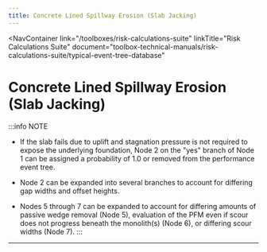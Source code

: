 ```yaml
---
title: Concrete Lined Spillway Erosion (Slab Jacking)
---
```



<NavContainer
  link="/toolboxes/risk-calculations-suite"
  linkTitle="Risk Calculations Suite"
  document="toolbox-technical-manuals/risk-calculations-suite/typical-event-tree-database"
></NavContainer>

# Concrete Lined Spillway Erosion (Slab Jacking)

<FigureNoRef 
    src="/figures/toolbox-technical-manuals/risk-calculations-suite/typical-event-tree-database/v1.5/Concrete-Lined-Spillway-Erosion.png" 
    alt="Concrete Lined Spillway Erosion (Slab Jacking) event tree" />

:::info NOTE

- If the slab fails due to uplift and stagnation pressure is not required to expose the underlying foundation, Node 2 on the "yes" branch of
  Node 1 can be assigned a probability of 1.0 or removed from the performance event tree.

- Node 2 can be expanded into several branches to account for differing gap widths and offset heights.

- Nodes 5 through 7 can be expanded to account for differing amounts of passive wedge removal (Node 5), evaluation of the PFM even if scour
  does not progress beneath the monolith(s) (Node 6), or differing scour widths (Node 7).
  :::

---
